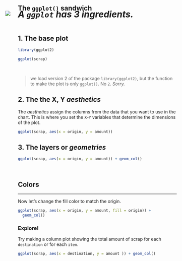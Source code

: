 
## The `ggplot()` sandwich {-}

![](../images/auto_plot.gif){style="margin-top: -22px; margin-left: -40px; max-width: 110%;"}

<h5 style="font-size: 28px; font-weight: bold; margin-top: -42px;"> A `ggplot` has 3 ingredients. </h5>


## 1. The base plot {-}
```{r, echo = T, eval = T}
library(ggplot2)
```

```{r, echo=T, eval=T}
ggplot(scrap)
```

<br>

> we load version 2 of the package `library(ggplot2)`, but the function to make the plot is only `ggplot()`. No `2`. _Sorry._ 


## 2. The the X, Y _aesthetics_  {-}

The _aesthetics_ assign the columns from the data that you want to use in the chart. This is where you set the `X`-`Y` variables that determine the dimensions of the plot.

```{r, eval = T}
ggplot(scrap, aes(x = origin, y = amount)) 
```


## 3. The layers or _geometries_  {-}
```{r, eval = T}
ggplot(scrap, aes(x = origin, y = amount)) + geom_col()
```

<br>

## Colors {-}
<hr class="hrlvl2">

Now let's change the fill color to match the origin.
```{r, eval = T}
ggplot(scrap, aes(x = origin, y = amount, fill = origin)) +
  geom_col() 
```


<div class="tip">
### <i class="fa fa-user-astronaut" style="color: green;"></i> Explore! {-}

Try making a column plot showing the total amount of scrap for each `destination` or for each `item`.

```{r, eval = F, echo = T}
ggplot(scrap, aes(x = destination, y = amount )) + geom_col()
```
</div>

<br>
